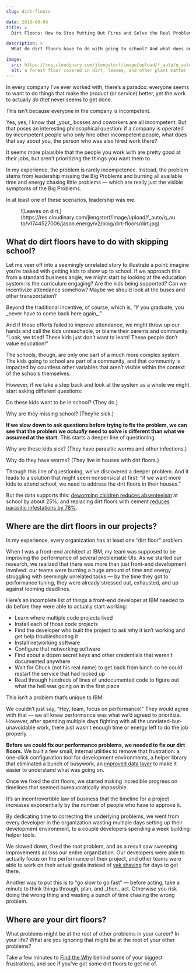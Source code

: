 ```yaml
---
slug: dirt-floors

date: 2018-09-09
title: >
  Dirt Floors: How to Stop Putting Out Fires and Solve the Real Problem

description: >
  What do dirt floors have to do with going to school? And what does any of that have to do with working more effectively?

image:
  src: https://res.cloudinary.com/jlengstorf/image/upload/f_auto/q_auto/v1744527006/jason.energy/v2/blog/dirt-floors/dirt.jpg
  alt: a forest floor covered in dirt, leaves, and other plant matter
---
```



In every company I’ve ever worked with, there’s a paradox: everyone seems to want to do things that make the product (or service) better, yet the work to actually _do that_ never seems to get done.

This isn’t because <Fn id="incompetent">everyone in the company is incompetent.</Fn>

<FnText id="incompetent">
  Yes, yes, I know that _your_ bosses and coworkers are all incompetent. But that poses an interesting philosophical question: if a company is operated by incompetent people who only hire other incompetent people, what does that say about you, the person who was also hired work there?

  It seems more plausible that the people you work with are pretty good at their jobs, but aren’t prioritizing the things you want them to.
</FnText>

In my experience, the problem is rarely incompetence. Instead, <Fn id="me">the problem stems from leadership</Fn> missing the Big Problems and burning all available time and energy chasing little problems — which are really just the visible symptoms of the Big Problems.

<FnText id="me">
  In at least one of these scenarios, leadership was me.
</FnText>

<Figure
  creditLink="https://unsplash.com/photos/LPEWE3RmFp0"
  credit="Wes Hicks"
>
  ![Leaves on dirt.](https://res.cloudinary.com/jlengstorf/image/upload/f_auto/q_auto/v1744527006/jason.energy/v2/blog/dirt-floors/dirt.jpg)
</Figure>

## What do dirt floors have to do with skipping school?

Let me veer off into a seemingly unrelated story to illustrate a point: imagine you’re tasked with getting kids to show up to school. If we approach this from a standard business angle, we might start by looking at the education system: is the curriculum engaging? Are the kids being supported? <Fn id="leave">Can we incentivize attendance somehow?</Fn> Maybe we should look at the buses and other transportation?

<FnText id="leave">
  Beyond the traditional incentive, of course, which is, “If you graduate, you _never have to come back here again_.”
</FnText>

And if those efforts failed to improve attendance, we might throw up our hands and call the kids unreachable, or blame their parents and community: “Look, we tried! These kids just don’t want to learn! These people don’t value education!”

The schools, though, are only one part of a much more complex system. The kids going to school are part of a community, and that community is impacted by countless other variables that aren’t visible within the context of the schools themselves.

However, if we take a step back and look at the system as a whole we might start asking different questions:

Do these kids want to be in school? (They do.)

Why are they missing school? (They’re sick.)

**If we slow down to ask questions before trying to fix the problem, we can see that the problem we _actually_ need to solve is different than what we assumed at the start.** This starts a deeper line of questioning.

Why are these kids sick? (They have parasitic worms and other infections.)

Why do they have worms? (They live in houses with dirt floors.)

Through this line of questioning, we’ve discovered a deeper problem. And it leads to a solution that might seem nonsensical at first: “if we want more kids to attend school, we need to address the dirt floors in their houses.”

But the data supports this: [deworming children reduces absenteeism](http://emiguel.econ.berkeley.edu/research/worms-identifying-impacts-on-education-and-health-in-the-presence-of-treatment-externalities) at school by about 25%, and replacing dirt floors with cement [reduces parasitic infestations by 78%](https://openknowledge.worldbank.org/bitstream/handle/10986/7295/wps421401update1.pdf?sequence=1).

## Where are the dirt floors in our projects?

In my experience, every organization has at least one “dirt floor” problem.

When I was a front-end architect at IBM, my team was supposed to be improving the performance of several problematic UIs. As we started our research, we realized that there was more than just front-end development involved: our teams were burning a huge amount of time and energy struggling with <Fn id="yak-shaving">seemingly unrelated tasks</Fn> — by the time they got to performance tuning, they were already stressed out, exhausted, and up against looming deadlines.

<FnText id="yak-shaving">
  Here’s an incomplete list of things a front-end developer at IBM needed to do before they were able to actually start working:

  - Learn where multiple code projects lived
  - Install each of those code projects
  - Find the developer who built the project to ask why it isn’t working and get help troubleshooting it
  - Install networking software
  - Configure that networking software
  - Find about a dozen secret keys and other credentials that weren’t documented anywhere
  - Wait for Chuck (not his real name) to get back from lunch so he could restart the service that had locked up
  - Read through hundreds of lines of undocumented code to figure out what the hell was going on in the first place

  This isn’t a problem that’s unique to IBM.
</FnText>

We couldn’t just say, “Hey, team, focus on performance!” They would agree with that — we all knew performance was what we’d agreed to prioritize. However, after spending multiple days fighting with all the unrelated-but-unavoidable work, there just wasn’t enough time or energy left to do the job properly.

**Before we could fix our performance problems, we needed to fix our dirt floors.** We built a few small, internal utilities to remove that frustration: a one-click configuration tool for development environments, a helper library that eliminated a bunch of busywork, an [improved data layer](https://youtu.be/T3FbZsYXi50) to make it easier to understand what was going on.

Once we fixed the dirt floors, we started making incredible progress on timelines that seemed <Fn id="physics">bureaucratically impossible.</Fn>

<FnText id="physics">
  It’s an incontrovertible law of business that the timeline for a project increases exponentially by the number of people who have to approve it.
</FnText>

By dedicating time to correcting the underlying problems, we went from every developer in the organization wasting multiple days setting up their development environment, to a couple developers spending a week building helper tools.

We slowed down, fixed the root problem, and as a result saw <Fn id="gstgf">sweeping improvements across our entire organization.</Fn> Our developers were able to actually focus on the performance of their project, and other teams were able to work on their actual goals instead of [yak shaving](/yak-shaving/) for days to get there.

<FnText id="gstgf">
  Another way to put this is to “go slow to go fast” — before acting, take a minute to think things through, plan, and _then_ act. Otherwise you risk doing the wrong thing and wasting a bunch of time chasing the wrong problem.
</FnText>

## Where are your dirt floors?

What problems might be at the root of other problems in your career? In your life? What are you ignoring that might be at the root of your other problems?

Take a few minutes to [Find the Why](/find-the-why/) behind some of your biggest frustrations, and see if you’ve got some dirt floors to get rid of.
